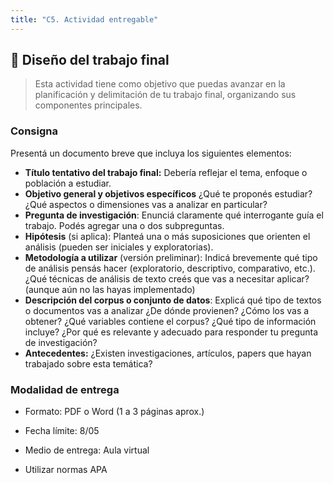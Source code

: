 ```yaml
---
title: "C5. Actividad entregable"
---
```


## 📄 Diseño del trabajo final

> Esta actividad tiene como objetivo que puedas avanzar en la planificación y delimitación de tu trabajo final, organizando sus componentes principales.

### Consigna

Presentá un documento breve que incluya los siguientes elementos:

-   **Título tentativo del trabajo final:** Debería reflejar el tema, enfoque o población a estudiar.
-   **Objetivo general y objetivos específicos** ¿Qué te proponés estudiar? ¿Qué aspectos o dimensiones vas a analizar en particular?
-   **Pregunta de investigación**: Enunciá claramente qué interrogante guía el trabajo. Podés agregar una o dos subpreguntas.
-   **Hipótesis** (si aplica): Planteá una o más suposiciones que orienten el análisis (pueden ser iniciales y exploratorias).
-   **Metodología a utilizar** (versión preliminar): Indicá brevemente qué tipo de análisis pensás hacer (exploratorio, descriptivo, comparativo, etc.). ¿Qué técnicas de análisis de texto creés que vas a necesitar aplicar? (aunque aún no las hayas implementado)
-   **Descripción del corpus o conjunto de datos**: Explicá qué tipo de textos o documentos vas a analizar ¿De dónde provienen? ¿Cómo los vas a obtener? ¿Qué variables contiene el corpus? ¿Qué tipo de información incluye? ¿Por qué es relevante y adecuado para responder tu pregunta de investigación?
-   **Antecedentes:** ¿Existen investigaciones, artículos, papers que hayan trabajado sobre esta temática?

### Modalidad de entrega 

-   Formato: PDF o Word (1 a 3 páginas aprox.)

-   Fecha límite: 8/05

-   Medio de entrega: Aula virtual

-   Utilizar normas APA
